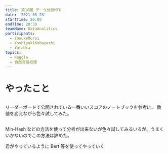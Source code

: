 ```yaml
---
title: 第18回 データ分析MTG
date: '2021-05-23'
startTime: 20:00
endTime: 20:30
teamName: DataAnalitics
participants:
  - YosukeMuroi
  - YoshiyukiKobayashi
  - YutaUra
topics:
  - Kaggle
  - 自然言語処理
---
```


# やったこと

## <user name="YosukeMuroi"/>

リーダーボードで公開されている一番いいスコアのノートブックを参考に、
数値を変えながら色々試してみた。

## <user name="YutaUra"/>

Min-Hash などの方法を使って分析が出来ないが色々試してみるいるが、うまくいかないのでこの方法は諦めた。

<user name="YosukeMuroi" />
君がやっているように Bert 等を使ってやっていく
